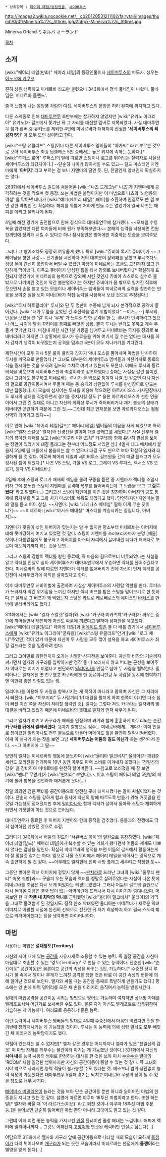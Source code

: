  * 상위항목 : [[페어리 테일/등장인물]], [[세이버투스]]

http://images2.wikia.nocookie.net/__cb20120531211102/fairytail/images/thumb/0/0f/Minerva%27s_Attires.jpg/256px-Minerva%27s_Attires.jpg

Minerva Orland
ミネルバ オーランド

[[목차]]

== 소개 ==
[wiki:"페어리 테일(만화)" 페어리 테일]의 등장인물이자 [[세이버투스]]의 마도사. 성우는 [[이노우에 키쿠코]].

흔히 성은 생략하고 미네르바 라고만 불렸으나 343화에서 정식 풀네임이 나왔다. 풀네임은 '미네르바 올랜드'.

중국 느낌이 나는 동양풍 차림의 여성. 세이버투스의 문장은 허리 왼쪽에 위치하고 있다.

다른 스케줄로 인해 [[대마투연무]] 초반부에는 참가하지 않았지만 [wiki:"유키노 아그리아" 유키노]가 길드에서 쫓겨난 뒤 그 자리를 대신할 멤버로 지목되었다. 사실 대마투연무 참가 멤버 중 유키노를 제외한 4인에 미네르바가 더해져야 진정한 ''''세이버투스의 최강자 5인'''' 이 모두 모인 것이라고 한다.

[wiki:"스팅 유클리프" 스팅]이나 다른 세이버투스 멤버들이 "아가씨" 라고 부르는 것으로 보아 세이버투스 최강 탑클래스 5인 중에서는 높은 위치에 속하는 듯하다.[* [wiki:"루퍼스 로어" 루퍼스]의 말에 따르면 스팅이나 로그를 뛰어넘는 실력자로 사실상 세이버투스의 최강자이다.] --단순히 나이가 많아서일 수도 있고-- 길드 마스터인 지엔마에게 ''''아버지'''' 라고 부르는 걸 보니 지엔마의 딸인 듯. 단, 친딸인지 양녀인지 확실하지는 않다.

283화에서 세이버투스 길드에 쳐들어온 [wiki:"나츠 드래그닐" 나츠]가 지엔마에게 공격하려는 것을 막으며 첫 등장. 쓰는 마법은 불명이지만 이 마법으로 나츠의 '뇌염룡의 격철' 을 막아낸 데다가 [wiki:"해피(페어리 테일)" 해피]를 소환하여 인질로도 쓴 걸 보면 강한 마법인 건 확실하다. 해피를 위험에 처하게 만들 수는 없었기에 결국 나츠는 해피를 데리고 물러나게 된다.

4일째 해전 경기에 출전함으로 인해 정식으로 대마투연무에 참가했다. ~~모처럼 수영복을 입었지만 다른 여자들에 비해 뭔가 부족해보인다~~ 본래의 능력을 사용하면 전원 한꺼번에 장외패 시킬 수 있다고 하나 잠시동안은 방어에만 치중하는 모습을 보여주었다.

그러나 그 방어조차도 굉장히 여유롭게 했다. 특히 [wiki:"쥬비아 록서" 쥬비아]가 ~~그레이님을 향한 사랑~~ 신기술을 시전하자 거의 대부분이 장외패를 당했고 루시조차도 성령 둘이 간신히 붙잡아서 버틸 수 있었던 마당에 미네르바는 조금도 고전하지 않고 간단하게 막아냈다. 이윽고 쥬비아가 방심한 틈을 타서 장외로 보내버렸다.[* 확실하게 표현되지 않았기에 미네르바의 능력으로 장외패 시킨 것인지 쥬비아 스스로의 실수로 물 밖으로 나가버린 것인지 약간 불분명하기는 하지만 쥬비아가 물 밖으로 튕겨진 직후에 웃으면서 손을 뻗고 있는 모습이나 세이버투스 멤버들이 미네르바의 실력을 칭찬하는 반응을 보여준 점을 보아 미네르바가 직접 능력을 사용해서 보낸 것으로 추정된다.]

[wiki:"루시 하트필리아" 루시]와 단 두 명만이 수중에 남게 되자 본격적으로 공격에 들어갔다. [wiki:"내가 무릎을 꿇었던 건 추진력을 얻기 위함이었다" --이거...--] 루시의 반응을 보았을 땐 '열' 이나 '무게' 가 느껴질 만한 공격을 한 듯. 루시가 반격하려고 했으나 어느 사이에 열쇠 꾸러미를 통째로 빼앗은 상황. 결국 루시는 반격도 못하고 계속 두들겨 맞기만 했다. 마침내 제한 시간 1분 가량을 남겨두고 미네르바는 루시를 장외로 보내버리려고 하지만 그 상황에서 루시가 동료들을 위해 여기서 질 수는 없다는 대사를 하자 갑자기 생각이 바뀌었는지 공격을 멈추고 5분이 모두 지나가기를 기다린다.

제한시간이 모두 지나 5분 룰이 풀리자 갑자기 악녀 포스를 뿜어내며 마법을 난사하여 루시를 피떡으로 만들었다.[* 그녀도 대부분의 세이버투스 멤버들과 마찬가지로 동료의식을 중시하는 것을 오히려 길드의 수치로 여기고 있는지도 모른다. 이때도 루시의 동료의식을 비웃으며 세이버투스만이 최강이라고 강조하였다.] 승패는 사실상 갈린 셈이었으나 그럼에도 불구하고 미네르바는 루시가 물 밖으로 튕겨져 나갈 것 같으면 다시 자신의 곁으로 공간이동시켜서 두들겨 패는 등 승패와 상관없이 루시를 만신창이로 만드는 데만 집중했다. 이 모습에 심지어는 루시를 이용해 먹으려던 아르카디오스 기사단장마저도 루시의 상태를 걱정하면서 경기를 중지시킬 정도.[* 물론 아르카디오스가 선한 인물이어서 그런 건 절대로 아니고 자신의 계획상 루시가 죽어버리거나 재기 불능의 상태가 되버리면 곤란하기 때문에 그런 것.~~그런데 최근 연재분을 보면 아르카디오스는 점점 선역화 되어가고 있다~~]

이로 인해 [wiki:"페어리 테일(길드)" 페어리 테일] 멤버들의 미움을 사게 되었으며 특히 [wiki:"엘자 스칼렛" 엘자]와 신경전을 벌이며 대결 플래그를 세웠다.[* 사실 전부터 엘자의 복마전 제패를 보고 [wiki:"카구라 미카즈치" 카구라]와 함께 유난히 관심을 보이는 장면이 있었기에 대결 플래그는 전부터 어느정도 서있던 셈.] 4일째 태그 매치에서 붙을지 5일째 팀 배틀에서 붙을지는 알 수 없으나 대결 구도 씬으로 보아 확실히 엘자와 대결하게 될 것 같다. 이로써 페어리 테일과 세이버투스 길드원들 간의 대결 플래그가 모두 성사된 셈이 되었다.[* 나츠 VS 스팅, 가질 VS 로그, 그레이 VS 루퍼스, 렉서스 VS 오르가, 엘자 VS 미네르바.]

4일째 후에 스팅과 로그가 패배의 책임을 물려 꾸중을 듣던 중 지엔마가 렉터를 소멸시키자 그에 분노한 스팅이 지엔마를 공격해 복부를 뚫어버리는데 그 모습을 보고 ''''그걸로 됐다'''' 라고 말했다(...) 그리고선 스팅이 지엔마를 이긴 것을 칭찬하며 아버지의 공포 통제에 종지부를 찍고 그를 차기 마스터로 세워도 되겠다고 했다. 당연하지만 지엔마는 딸의 말을 듣고 어이 상실. ~~지엔마: [wiki:"테레나스 메네실" 딸아 이게 무슨 짓이냐?]~~ ~~미네르바: [wiki:"아서스 메네실" 마스터를 계승시키는 중입니다, 아버지]~~

지엔마가 핏줄이 섞인 아버지가 맞는지는 알 수 없지만 평소부터 미네르바는 아버지에 대해 못마땅하게 여기고 있었던 것 같다. 스팅이 지엔마를 쓰러뜨리자마자 분명 [패륜]짓이나 다름없음에도 불구하고 아버지를 마스터 자리에서 끌어내린 데다가 패배자로 부르며 매도하기까지 하는 것을 보면...

그리고 스팅의 강함이 렉터를 향한 동료애, 즉 마음의 힘으로부터 비롯되었다는 사실을 알고 렉터를 인질로 삼아 세이버투스가 대마투연무에서 우승하면 렉터를 풀어주겠다고 한다. 미네르바의 말에 따르면 지엔마가 렉터를 없애버리기 전에 자신이 먼저 렉터를 공간전이 시켜두었기에 아직은 살아있다고 한다.

이후 대마투연무 서바이벌에 출전하여 사실상 세이버투스의 사령탑 역할을 한다. 루퍼스가 쓰러지자 약간 위기감을 느끼긴 하지만 렉터 버프를 받은 스팅을 믿어보기로 한 듯하다.[* 실제로 그 버프가 꽤 먹혔는지 스팅은 콰트로 케로베로스의 에이스인 [[바커스]]를 한방에 발라버리기도 했다.]

311화에서는 [wiki:"엘자 스칼렛"엘자]와 [wiki:"카구라 미카즈치"카구라]가 싸우는 중간에 끼어들면서 태연하게 자신도 싸움에 끼겠다고 말하며 삼파전을 예고했다. [wiki:"페어리 테일(길드)" 페어리 테일]과 [[머메이드 힐]]은 둘 다 배틀 경기에서 [[세이버투스]]에게 [wiki:"유키노 아그리아"굴욕을] [wiki:"스팅 유클리프"안겨][wiki:"로그 체니"주었던] 적이 있기 때문에 자신이 두 사람을 모두 꺾어 설욕을 하고 세이버투스가 최강 길드라는 것을 입증하려 한다.

그리고 그야말로 육탄전까지 오가는 치열한 삼파전을 보여준다. 자신의 비장의 기술까지 써가면서 엘자와 카구라를 압박하지만 정작 둘 다 쓰러지지 않고 버티는 근성을 보여주자 이대로는 이기기 어렵다고 판단하여 [[밀리아나]]를 인질로 삼아 두 사람을 협박한다. 밀리아나는 엘자에겐 옛 친구였고 카구라에겐 현 동료이니만큼 두 사람을 동시에 협박하기엔 이만큼 좋은 인질도 없는 셈.

밀리아나를 이용해 두 사람을 항복시키는 게 목적이 아니라고 말하며 자신은 그 자리에서 빠진다. [wiki:"어부지리" 두 사람끼리 1:1 대결을 펼치게 하여 한쪽이 이기면 다소 힘이 빠진 이긴 쪽을 자신이 처리할 생각인 것]. 엘자는 그렇다 쳐도 카구라는 엘자와의 맞대결을 바라고 있었기 때문에 미네르바의 뜻대로 엘자와 먼저 싸우게 된다.

그리고 엘자가 이기고 카구라가 패배를 인정하며 과거와 함께 훈훈하게 마무리되는 순간 '''카구라를 뒤에서 찔러버렸다'''. 뒷치기 칼빵으로 점수는 미네르바에게... 게다가 이미 인질로 잡아갔던 밀리아나도 전투 불능으로 만들어 머메이드 힐을 완전히 탈락시켜버렸다. 어째 이 처자가 하는 짓을 보면 그냥 '''세이버투스는 어둠의 길드 아닌가''' 하는 생각마저 든다. ~~그 아버지에 그 딸~~

당연히 엘자는 미네르바의 행동에 분노하며 [wiki:"울티아 밀코비치" 울티아]가 깨워준 세컨드 오리진을 전개하여 10년 동안 아무도 마력 소비를 이겨내지 못했다는 '천일신의 갑옷' 을 장비하여 미네르바를 완전히 털어버린다. ~~참고로 쓰러졌을 때 잘 보면 [wiki:"팬티" 무언가]가 [wiki:"판치라" 보인다]~~ 이후 스팅이 페어리 테일 5인방의 패기에 쫄아 항복을 선언하자 애처롭게 운다(...)

정말 의외인 점은 렉터를 공간이동으로 안전한 곳에 대피시켰다는 말이 '''사실'''이었다는 것이다. 단순히 스팅을 강하게 함과 동시에 자신의 말에 따르도록 만들기 위해 거짓말을 한 것일 가능성도 점쳐졌지만 후에 [[밀리아나]]와 함께 렉터가 살아서 돌아와 스팅과 재회하게 되면서 거짓말이 아닌 것으로 드러났다.

대마투연무가 종료된 후 아버지 지엔마와 함께 종적을 감추었다. 용들과의 전쟁에도 딱히 참여하진 않았던 것으로 추정.

그러다가 343화에서 어둠의 길드인 '서큐버스 아이'의 일원으로 등장하였다. [wiki:"페어리 테일(길드)" 페어리 테일]에게 복수할 수 있는 기회가 왔다면서 어둠의 세계도 나쁘지 않다는 감상을 말한다. 확실히 미네르바의 행적을 보면 어둠의 길드에서 활동하는게 더 잘 맞을것 같기는 하다. 앞으로 나올 스토리에서 페어리 테일을 막아서는 강적으로 계속 출연하게 될 것 같다. ~~아무래도 엘자한테 진짜 사망 플래그 세우려고 작정한 듯~~

그동안 쌓아온 악녀 이미지에 걸맞지 않게 ~~[[판치라]]로 드러난 그녀의 [wiki:"줄무늬 팬티" 속옷 취향]과~~ 구슬피 우는 모습과 렉터를 정말로 살려주었다는 사실이 나온 탓에 미네르바를 조금은 다시 보게 되었다는 의견도 있었다. 그러나 어둠의 길드의 일원으로 다시 돌아온 지금은 결국 답이 없는 악역이란게 드러나서 다시 이미지가 깎여나갔다. 어찌보면 한 때 '''작품 내 최악의 악녀'''로 군림했던 [wiki:"울티아 밀코비치" 울티아]의 기믹을 그대로 물려받게 된 것일지도. 정작 원조 악녀였던 울티아는 미네르바가 새로운 악녀 이미지로 어필할 시점에 완전히 선역으로 전환한 뒤 자기 희생까지 하고 결국 스토리 밖으로 리타이어했다는 점을 생각하면 아이러니하다.

== 마법 ==
사용하는 마법은 '''절대영토(Territory)'''.

자신의 시야 내에 있는 [[공간]]을 자유자재로 조종할 수 있는 능력. 즉 일정 공간을 자신이 마음대로 조종할 수 있는 '영토(Territory)' 로 만들 수 있는 능력이다. 단순한 [wiki:"순간이동" 공간이동]은 물론이고 공간의 속성을 바꾸는 것도 가능하다.[* 수중전 당시 루시가 물 속에서 열이나 무게가 느껴진 공격을 당한 것은 바로 이 공간 속성의 변환에 의해 일어난 것으로 보인다. 엘자와 싸울 때는 공간을 통째로 폭발하게 만들기도 했다.] 평소에는 양 손에 마력 덩어리를 모은 채 손을 이리저리 움직여서 능력을 발동시킨다.

상대의 마법공격을 공간이동 시키는 방법으로 방어도 가능하며 여차하면 상대방 자체를 텔레포트시켜 어딘가로 보내버릴 수도 있다. 물론 자기 자신도 텔레포트로 [[갑툭튀]]하여 기습하는 게 가능하다. 여러모로 응용하기 좋은 능력.

이런 능력이니 세이버투스 멤버들의 말대로 4일째 수중전에서 마음만 먹었다면 전원 한꺼번에 장외패시키는 게 가능했을 것이다. 루시는 이 능력에 의해 성령 열쇠도 모두 빼앗긴 채 이리저리 농락당하기도 했다.

약점이 있는지는 알 수 없지만[* 엘자 같은 경우는 어디까지나 엘자가 입은 '천일신의 갑옷' 이 마법 자체를 깨부수는 물건이라 이기는 게 가능했던 것이다.] 321화에서 자신의 '''시야 내'''를 능력 사용의 범위로 한정하는 대사를 한 것을 보아 마치 [[수술수술 열매]]의 'ROOM' 처럼 일정한 범위까지만 자신의 공간이동이 통할 수 있는 것 같다. 즉 그녀의 시야 밖으로 사라지면 능력 적용이 불가능할 수도 있다는 것. 애초부터 범위 상관없이 능력 적용이 가능했다면 대마투연무 5일째 경기는 닥치고 미네르바 무쌍의 장이 될 수 있을 정도로 너무 사기다.

[[메이비스 버밀리온]]이 놀라는 것을 보아 단순 공간이동 뿐만 아니라 잃어버린 마법의 한 종류도 지니고 있는 것 같다. 설명에 따르면 야쿠마 18투신 마법이라고 한다. 또한 하는 말[* 엘자와 싸울 때 '이 라르가스(이년)' 라고 외친 것이나 야쿠마 18투신 마법 주문 등.]을 들어보면 단순히 잃어버린 마법 뿐만 아니라 고대어도 알고 있는 것 같다.

그런데 어째 이런 좋은 능력을 가지고선 [[인질]] 플레이만 줄창 해대는 느낌이다. 해피에 렉터에 밀리아나까지... 그것도 어째선지 [[고양이]]와 연관된 캐릭터만 인질로 삼는다(...)

여담으로 311화에서 엘자와 카구라 앞에 공간이동으로 나타날 때의 모습이 묘하게 [[올챙이]]가 다리 튀어나오며 [[개구리]]가 되는 듯한 모습이라서 미네르바는 팬덤에게 '''올챙이'''라는 별명을 얻게 된다(...)
